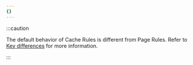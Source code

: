 ```yaml
---
{}
---
```


:::caution

The default behavior of Cache Rules is different from Page Rules. Refer to [Key differences](#key-differences) for more information.

:::
